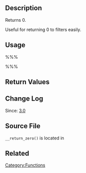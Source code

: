 {{Languages|
{{en|Function Reference/_return_zero}}
{{it|Riferimento funzioni/_return_zero}}
}}

== Description ==

Returns 0.

Useful for returning 0 to filters easily.

== Usage ==

%%%<?php 
// This will add a filter on `example_filter` that returns 0
add_filter( 'example_filter', '__return_zero' ); 
?>%%%

== Return Values ==

{{Return||integer|0}}

== Change Log ==

Since: [[Version 3.0|3.0]]

== Source File ==

<tt>__return_zero()</tt> is located in {{Trac|wp-includes/functions.php}}

== Related ==
{{Utility Functions}}

[[Category:Functions]]